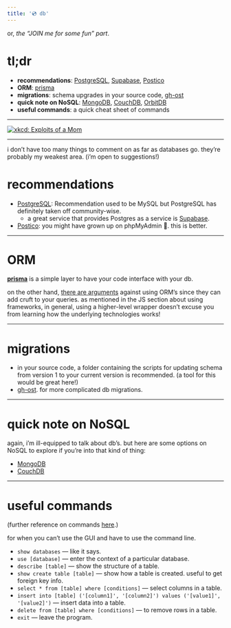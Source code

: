 ```yaml
---
title: '💿 db'
---
```


or, *the “JOIN me for some fun” part*.

# tl;dr
- **recommendations**: [PostgreSQL](https://www.postgresql.org/), [Supabase](https://supabase.com/), [Postico](https://eggerapps.at/postico2/)
- **ORM**: [prisma](https://www.prisma.io/)
- **migrations**: schema upgrades in your source code, [gh-ost](https://github.com/github/gh-ost)
- **quick note on NoSQL**: [MongoDB](https://www.mongodb.com/), [CouchDB](http://couchdb.apache.org/), [OrbitDB](https://github.com/orbitdb)
- **useful commands**: a quick cheat sheet of commands


----------
[![xkcd: Exploits of a Mom](/img/db.png)](https://xkcd.com/327/)

----------

i don’t have too many things to comment on as far as databases go. they’re probably my weakest area. (i’m open to suggestions!)

# recommendations
- [PostgreSQL](https://www.postgresql.org/): Recommendation used to be MySQL but PostgreSQL has definitely taken off community-wise.
    - a great service that provides Postgres as a service is [Supabase](https://supabase.com/).
- [Postico](https://eggerapps.at/postico2/): you might have grown up on phpMyAdmin 🤮. this is better.


----------
# ORM

[**prisma**](https://www.prisma.io/) is a simple layer to have your code interface with your db.

on the other hand, [there are arguments](https://blog.logrocket.com/why-you-should-avoid-orms-with-examples-in-node-js-e0baab73fa5) against using ORM’s since they can add cruft to your queries. as mentioned in the JS section about using frameworks, in general, using a higher-level wrapper doesn’t excuse you from learning how the underlying technologies works!


----------
# migrations
- in your source code, a folder containing the scripts for updating schema from version 1 to your current version is recommended. (a tool for this would be great here!)
- [gh-ost](https://github.com/github/gh-ost). for more complicated db migrations.


----------
# quick note on NoSQL

again, i’m ill-equipped to talk about db’s. but here are some options on NoSQL to explore if you’re into that kind of thing:

- [MongoDB](https://www.mongodb.com/)
- [CouchDB](http://couchdb.apache.org/)


----------
# useful commands

(further reference on commands [here](https://www.digitalocean.com/community/tutorials/how-to-manage-sql-database-cheat-sheet).)

for when you can’t use the GUI and have to use the command line.

- `show databases` — like it says.
- `use [database]` — enter the context of a particular database.
- `describe [table]` — show the structure of a table.
- `show create table [table]` — show how a table is created. useful to get foreign key info.
- `select * from [table] where [conditions]` — select columns in a table.
- `insert into [table] ('[column1]', '[column2]') values ('[value1]', '[value2]')` — insert data into a table.
- `delete from [table] where [conditions]` — to remove rows in a table.
- `exit` — leave the program.
